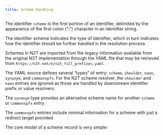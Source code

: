 ```yaml
---
title: Scheme Handling
---
```


The identifier `scheme` is the first portion of an identifier, delimited by the appearance of the first colon (":") character in an identifier string.

The identifier scheme indicates the type of identifier, which in turn indicates how the identifier should be further handled in the resolution process.

Schemes in N2T are imported from the legacy information available from the original N2T implementation through the YAML file that may be retrieved from `https://n2t.net/e/n2t_full_prefixes.yaml`.

The YAML source defines several "types" of entry: `scheme`, `shoulder`, `naan`, `synonym`, and `commonspfx`. For the N2T scheme resolver, the `shoulder` and `naan` entries are ignored as those are handled by downstream identifier prefix or value resolvers.

The `synonym` type provides an alternative scheme name for another `scheme` or `commonspfx` entry.

The `commonspfx` entries include minimal information for a scheme with just a redirect target provided.

The core model of a scheme record is very simple:

